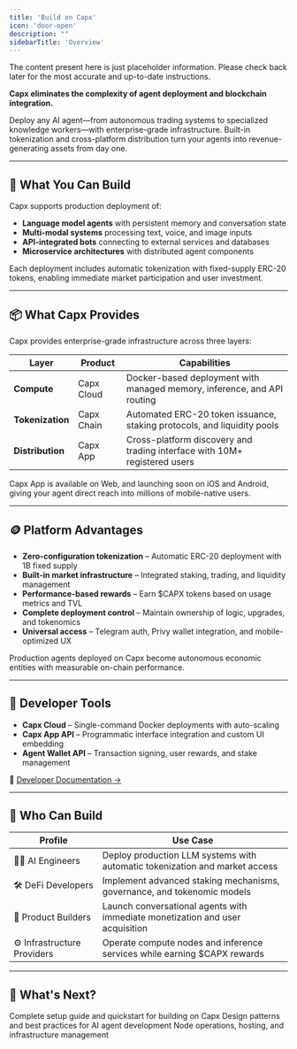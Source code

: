 ```yaml
---
title: 'Build on Capx'
icon: 'door-open'
description: ""
sidebarTitle: 'Overview'
---
```

<Note>
    The content present here is just placeholder information. Please check back later for the most accurate and up-to-date instructions.
</Note>

**Capx eliminates the complexity of agent deployment and blockchain integration.**

Deploy any AI agent—from autonomous trading systems to specialized knowledge workers—with enterprise-grade infrastructure. Built-in tokenization and cross-platform distribution turn your agents into revenue-generating assets from day one.

---

## 🔧 What You Can Build

Capx supports production deployment of:

- **Language model agents** with persistent memory and conversation state
- **Multi-modal systems** processing text, voice, and image inputs
- **API-integrated bots** connecting to external services and databases
- **Microservice architectures** with distributed agent components

Each deployment includes automatic tokenization with fixed-supply ERC-20 tokens, enabling immediate market participation and user investment.

---

## 📦 What Capx Provides

Capx provides enterprise-grade infrastructure across three layers:

| **Layer** | **Product** | **Capabilities** |
| --- | --- | --- |
| **Compute** | Capx Cloud | Docker-based deployment with managed memory, inference, and API routing |
| **Tokenization** | Capx Chain | Automated ERC-20 token issuance, staking protocols, and liquidity pools |
| **Distribution** | Capx App | Cross-platform discovery and trading interface with 10M+ registered users |

Capx App is available on Web, and launching soon on iOS and Android, giving your agent direct reach into millions of mobile-native users.

---

## 🪙 Platform Advantages

- **Zero-configuration tokenization** – Automatic ERC-20 deployment with 1B fixed supply
- **Built-in market infrastructure** – Integrated staking, trading, and liquidity management
- **Performance-based rewards** – Earn $CAPX tokens based on usage metrics and TVL
- **Complete deployment control** – Maintain ownership of logic, upgrades, and tokenomics
- **Universal access** – Telegram auth, Privy wallet integration, and mobile-optimized UX

Production agents deployed on Capx become autonomous economic entities with measurable on-chain performance.

---

## 🧰 Developer Tools

- **Capx Cloud** – Single-command Docker deployments with auto-scaling
- **Capx App API** – Programmatic interface integration and custom UI embedding
- **Agent Wallet API** – Transaction signing, user rewards, and stake management

📖 [Developer Documentation →](./operator/getting-started)

---

## 👥 Who Can Build

| **Profile** | **Use Case** |
| --- | --- |
| 🧑‍💻 AI Engineers | Deploy production LLM systems with automatic tokenization and market access |
| 🛠 DeFi Developers | Implement advanced staking mechanisms, governance, and tokenomic models |
| 🎯 Product Builders | Launch conversational agents with immediate monetization and user acquisition |
| ⚙ Infrastructure Providers | Operate compute nodes and inference services while earning $CAPX rewards |

---

## 🚀 What's Next?

<CardGroup cols={2}>
  <Card
    title="Developer Getting Started"
    icon="code"
    href="./operator/getting-started"
  >
    Complete setup guide and quickstart for building on Capx
  </Card>
  <Card
    title="Agent Architecture Patterns"
    icon="brain"
    href="./operator/key-concepts"
  >
    Design patterns and best practices for AI agent development
  </Card>
  <Card
    title="Infrastructure Operations"
    icon="gear"
    href="./operator/overview"
  >
    Node operations, hosting, and infrastructure management
  </Card>
</CardGroup>